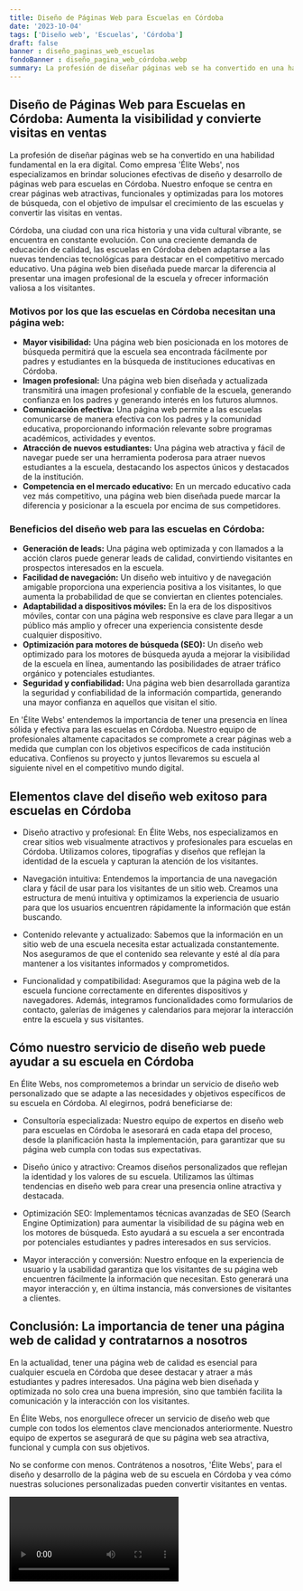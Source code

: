 ```yaml
---
title: Diseño de Páginas Web para Escuelas en Córdoba
date: '2023-10-04'
tags: ['Diseño web', 'Escuelas', 'Córdoba']
draft: false
banner : diseño_paginas_web_escuelas
fondoBanner : diseño_pagina_web_córdoba.webp
summary: La profesión de diseñar páginas web se ha convertido en una habilidad fundamental en la era digital. Como empresa 'Élite Webs', nos especializamos en brindar soluciones efectivas de diseño y desarrollo de páginas web para escuelas en Córdoba. Nuestro enfoque se centra en crear páginas web atractivas, funcionales y optimizadas para los motores de búsqueda, con el objetivo de impulsar el crecimiento de las escuelas y convertir las visitas en ventas.
---
```


## Diseño de Páginas Web para Escuelas en Córdoba: Aumenta la visibilidad y convierte visitas en ventas

La profesión de diseñar páginas web se ha convertido en una habilidad fundamental en la era digital. Como empresa 'Élite Webs', nos especializamos en brindar soluciones efectivas de diseño y desarrollo de páginas web para escuelas en Córdoba. Nuestro enfoque se centra en crear páginas web atractivas, funcionales y optimizadas para los motores de búsqueda, con el objetivo de impulsar el crecimiento de las escuelas y convertir las visitas en ventas.

Córdoba, una ciudad con una rica historia y una vida cultural vibrante, se encuentra en constante evolución. Con una creciente demanda de educación de calidad, las escuelas en Córdoba deben adaptarse a las nuevas tendencias tecnológicas para destacar en el competitivo mercado educativo. Una página web bien diseñada puede marcar la diferencia al presentar una imagen profesional de la escuela y ofrecer información valiosa a los visitantes.

### Motivos por los que las escuelas en Córdoba necesitan una página web:

- **Mayor visibilidad:** Una página web bien posicionada en los motores de búsqueda permitirá que la escuela sea encontrada fácilmente por padres y estudiantes en la búsqueda de instituciones educativas en Córdoba.
- **Imagen profesional:** Una página web bien diseñada y actualizada transmitirá una imagen profesional y confiable de la escuela, generando confianza en los padres y generando interés en los futuros alumnos.
- **Comunicación efectiva:** Una página web permite a las escuelas comunicarse de manera efectiva con los padres y la comunidad educativa, proporcionando información relevante sobre programas académicos, actividades y eventos.
- **Atracción de nuevos estudiantes:** Una página web atractiva y fácil de navegar puede ser una herramienta poderosa para atraer nuevos estudiantes a la escuela, destacando los aspectos únicos y destacados de la institución.
- **Competencia en el mercado educativo:** En un mercado educativo cada vez más competitivo, una página web bien diseñada puede marcar la diferencia y posicionar a la escuela por encima de sus competidores.

### Beneficios del diseño web para las escuelas en Córdoba:

- **Generación de leads:** Una página web optimizada y con llamados a la acción claros puede generar leads de calidad, convirtiendo visitantes en prospectos interesados en la escuela.
- **Facilidad de navegación:** Un diseño web intuitivo y de navegación amigable proporciona una experiencia positiva a los visitantes, lo que aumenta la probabilidad de que se conviertan en clientes potenciales.
- **Adaptabilidad a dispositivos móviles:** En la era de los dispositivos móviles, contar con una página web responsive es clave para llegar a un público más amplio y ofrecer una experiencia consistente desde cualquier dispositivo.
- **Optimización para motores de búsqueda (SEO):** Un diseño web optimizado para los motores de búsqueda ayuda a mejorar la visibilidad de la escuela en línea, aumentando las posibilidades de atraer tráfico orgánico y potenciales estudiantes.
- **Seguridad y confiabilidad:** Una página web bien desarrollada garantiza la seguridad y confiabilidad de la información compartida, generando una mayor confianza en aquellos que visitan el sitio.

En 'Élite Webs' entendemos la importancia de tener una presencia en línea sólida y efectiva para las escuelas en Córdoba. Nuestro equipo de profesionales altamente capacitados se compromete a crear páginas web a medida que cumplan con los objetivos específicos de cada institución educativa. Confíenos su proyecto y juntos llevaremos su escuela al siguiente nivel en el competitivo mundo digital.

<GifSeo />

<Cta />

## Elementos clave del diseño web exitoso para escuelas en Córdoba

- Diseño atractivo y profesional: En Élite Webs, nos especializamos en crear sitios web visualmente atractivos y profesionales para escuelas en Córdoba. Utilizamos colores, tipografías y diseños que reflejan la identidad de la escuela y capturan la atención de los visitantes.

- Navegación intuitiva: Entendemos la importancia de una navegación clara y fácil de usar para los visitantes de un sitio web. Creamos una estructura de menú intuitiva y optimizamos la experiencia de usuario para que los usuarios encuentren rápidamente la información que están buscando.

- Contenido relevante y actualizado: Sabemos que la información en un sitio web de una escuela necesita estar actualizada constantemente. Nos aseguramos de que el contenido sea relevante y esté al día para mantener a los visitantes informados y comprometidos.

- Funcionalidad y compatibilidad: Aseguramos que la página web de la escuela funcione correctamente en diferentes dispositivos y navegadores. Además, integramos funcionalidades como formularios de contacto, galerías de imágenes y calendarios para mejorar la interacción entre la escuela y sus visitantes.

## Cómo nuestro servicio de diseño web puede ayudar a su escuela en Córdoba

En Élite Webs, nos comprometemos a brindar un servicio de diseño web personalizado que se adapte a las necesidades y objetivos específicos de su escuela en Córdoba. Al elegirnos, podrá beneficiarse de:

- Consultoría especializada: Nuestro equipo de expertos en diseño web para escuelas en Córdoba le asesorará en cada etapa del proceso, desde la planificación hasta la implementación, para garantizar que su página web cumpla con todas sus expectativas.

- Diseño único y atractivo: Creamos diseños personalizados que reflejan la identidad y los valores de su escuela. Utilizamos las últimas tendencias en diseño web para crear una presencia online atractiva y destacada.

- Optimización SEO: Implementamos técnicas avanzadas de SEO (Search Engine Optimization) para aumentar la visibilidad de su página web en los motores de búsqueda. Esto ayudará a su escuela a ser encontrada por potenciales estudiantes y padres interesados en sus servicios.

- Mayor interacción y conversión: Nuestro enfoque en la experiencia de usuario y la usabilidad garantiza que los visitantes de su página web encuentren fácilmente la información que necesitan. Esto generará una mayor interacción y, en última instancia, más conversiones de visitantes a clientes.

## Conclusión: La importancia de tener una página web de calidad y contratarnos a nosotros

En la actualidad, tener una página web de calidad es esencial para cualquier escuela en Córdoba que desee destacar y atraer a más estudiantes y padres interesados. Una página web bien diseñada y optimizada no solo crea una buena impresión, sino que también facilita la comunicación y la interacción con los visitantes.

En Élite Webs, nos enorgullece ofrecer un servicio de diseño web que cumple con todos los elementos clave mencionados anteriormente. Nuestro equipo de expertos se asegurará de que su página web sea atractiva, funcional y cumpla con sus objetivos.

No se conforme con menos. Contrátenos a nosotros, 'Élite Webs', para el diseño y desarrollo de la página web de su escuela en Córdoba y vea cómo nuestras soluciones personalizadas pueden convertir visitantes en ventas.

<Video />

<CtaBot job='Escuelas' city='Córdoba'/>

<Gmaps query='Córdoba+españa+maps' />